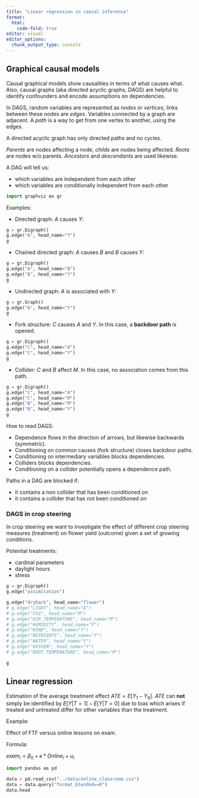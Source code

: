 ```yaml
---
title: "Linear regression in causal inference"
format: 
  html:
    code-fold: true
editor: visual
editor_options: 
  chunk_output_type: console
---
```



## Graphical causal models

Causal graphical models show causalities in terms of what causes what. Also, 
causal graphs (aka directed acyclic graphs, DAGS) are helpful to identify 
confounders and encode assumptions on dependencies.

In DAGS, random variables are represented as *nodes* or *vertices*, links 
between these nodes are *edges*. Variables connected by a graph are adjacent. 
A *path* is a way to get from one vertex to another, using the edges.

A directed acyclic graph has only directed paths and no cycles.

*Parents* are nodes affecting a node, *childs* are nodes being affected. 
*Roots* are nodes w/o parents. *Ancestors* and *descendants* are used likewise.

A DAG will tell us:

* which variables are independent from each other
* which variables are conditionally independent from each other


```python
import graphviz as gr
```

Examples:

* Directed graph: $A$ causes $Y$:

```python
g = gr.Digraph()
g.edge("A", head_name="Y")
g
```

* Chained directed graph: $A$ causes $B$ and $B$ causes $Y$:

```python
g = gr.Digraph()
g.edge("A", head_name="B")
g.edge("B", head_name="Y")
g
```

* Undirected graph: $A$ is associated with $Y$:

```python
g = gr.Graph()
g.edge("A", head_name="Y")
g
```

* Fork structure: $C$ causes $A$ and $Y$. In this case, a **backdoor path** is 
opened. 

```python
g = gr.Digraph()
g.edge("C", head_name="A")
g.edge("C", head_name="Y")
g
```

* Collider: $C$ and $B$ affect $M$. In this case, no association comes from this path.

```python
g = gr.Digraph()
g.edge("C", head_name="A")
g.edge("C", head_name="M")
g.edge("B", head_name="M")
g.edge("B", head_name="Y")
g
```

How to read DAGS:

* Dependence flows in the direction of arrows, but likewise backwards (symmetric).
* Conditioning on common causes (fork structure) closes backdoor paths.
* Conditioning on intermediary variables blocks dependencies.
* Colliders blocks dependencies.
* Conditioning on a collider potentially opens a dependence path.

Paths in a DAG are blocked if:

* it contains a non collider that has been conditioned on
* it contains a collider that has not been conditioned on


### DAGS in crop steering

In crop steering we want to investigate the effect of different crop steering 
measures (treatment) on flower yield (outcome) given a set of growing conditions. 

Potential treatments:

* cardinal parameters
* daylight hours
* stress

```python
g = gr.Digraph()
g.edge("assimilation")

g.edge("dryback", head_name="flower")
# g.edge("LIGHT", head_name="A")
# g.edge("CO2", head_name="M")
# g.edge("AIR TEMPERATURE", head_name="M")
# g.edge("HUMIDITY", head_name="Y")
# g.edge("WIND", head_name="Y")
# g.edge("NUTRIENTS", head_name="Y")
# g.edge("WATER", head_name="Y")
# g.edge("OXYGEN", head_name="Y")
# g.edge("ROOT TEMPERATURE", head_name="M")

g
```





## Linear regression 

Estimation of the average treatment effect $ATE=E[Y_1-Y_0]$. 
$ATE$ can **not** simply be identified by $E[Y|T=1]-E[Y|T=0]$ due to bias which 
arises if treated and untreated differ for other variables than the treatment. 

Example:

Effect of FTF versus online lessons on exam.

Formula:

$exam_i=\beta_0+\kappa*Online_i+u_i$

```python
import pandas as pd

data = pd.read_csv("../data/online_classroom.csv")
data = data.query("format_blended==0")
data.head
```


